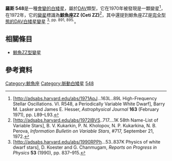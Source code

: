 {{Sky|01|36|13.60|-|11|20|32.2|250}}
{{Starbox begin |
   name=[http://simbad.u-strasbg.fr/simbad/sim-id?Ident=Ross%20548 羅斯548] }}
{{Starbox observe |
  epoch=[[J2000.0|J2000.0]] ([[國際天球參考座標系|ICRS]]) |
  constell=[[鯨魚座|鯨魚座]] |
  ra={{RA|01|36|13.60}}<ref name="revl">[http://adsabs.harvard.edu/abs/2003ApJ...582.1011S Improved Astrometry and Photometry for the Luyten Catalog. II. Faint Stars and the Revised Catalog], Samir Salim and Andrew Gould, ''Astrophysical Journal'' '''582''', #2 (January 2003), pp. 1011–1031; [[Centre_de_Données_astronomiques_de_Strasbourg|CDS]] ID [http://vizier.u-strasbg.fr/viz-bin/Cat?J/ApJ/582/1011 J/ApJ/582/1011].</ref>  |
  dec={{DEC|-11|20|32.2}}<ref name="revl" /> |
  appmag_v=14.1<ref name="revl" />
 }}
{{Starbox character |
  b-v=0.2<ref name="villanovar4" /> |
  u-b=-0.5<ref name="villanovar4" /> |
  class=DAV4<ref name="villanovar4">[http://adsabs.harvard.edu/abs/1999ApJS..121....1M A Catalog of Spectroscopically Identified White Dwarfs], George P. McCook and Edward M. Sion, ''Astrophysical Journal Supplement'' '''121''', #1 (March 1999), pp. 1–130.  [[Centre_de_Données_astronomiques_de_Strasbourg|CDS]] ID [http://vizier.u-strasbg.fr/viz-bin/Cat?III/210 III/210].</ref> |
  variable=DAV (ZZ Ceti)<ref name="villanovar4" /> }}
{{Starbox astrometry |
  prop_mo_ra=454<ref name="revl" /> |
  prop_mo_dec=-120<ref name="revl" />
| parallax=13
| p_error=2
| parallax_footnote=<ref>Table 1, [http://cdsads.u-strasbg.fr/abs/1980AJ.....85..454H Summary of U.S. Naval Observatory parallaxes], R. S. Harrington and C. C. Dahn, ''Astronomical Journal'' '''85''' (April 1980), pp. 454–465.</ref>
}}
{{Starbox catalog |
  names=ZZ Ceti, ZZ Cet, EGGR 10, G 271-106, G 272-52, LTT 873, NLTT 5358, WD 0133-116 }}
{{Starbox end}}

'''羅斯 548'''是一種[[變星|會變的]][[白矮星|白矮星]]，屬於[[脈動白矮星|DAV]]類型，它在1970年被發現是一顆變星<ref>[http://adsabs.harvard.edu/abs/1971ApJ...163L..89L High-Frequency Stellar Oscillations. VI. R548, a Periodically Variable White Dwarf], Barry M. Lasker and James E. Hesser, ''Astrophysical Journal'' '''163''' (February 1971), pp. L89–L93.</ref>，在1972年，它的[[變星|變星]]標識為'''鯨魚座ZZ (Ceti ZZ)'''<ref>[http://adsabs.harvard.edu/abs/1972IBVS..717....1K 58th Name-List of Variable Stars], B. V. Kukarkin, P. N. Kholopov, N. P. Kukarkina, N. B. Perova, ''Information Bulletin on Variable Stars'', #717, September 21, 1972.</ref>，其中還提到鯨魚座ZZ是[[脈動白矮星|完全型態的DAV白矮星變星]] <ref name="physrev">[http://adsabs.harvard.edu/abs/1990RPPh...53..837K Physics of white dwarf stars], D. Koester and G. Chanmugam, ''Reports on  Progress in Physics'' '''53''' (1990), pp. 837–915.</ref><sup>, pp. 891, 895.</sup>。  

== 相關條目 ==
*[[脈動白矮星|鯨魚ZZ型變星]]

== 參考資料 ==
{{reflist}}



[[Category:鯨魚座|Category:鯨魚座]]
[[Category:脈動白矮星|Category:脈動白矮星]]
[[Category:羅斯天體|548]]